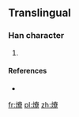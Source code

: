 ==Translingual==

===Han character===
{{Han char|rn=86|rad=火|as=15|sn=19|four=|canj=火十大火 (FJKF)}}

# {{defn|Han|sort=火15}}

====References====
* {{Han ref|kx=0686.271|hdz=32246.071|uh=720E|ud=29198}}

[[fr:爎]]
[[pl:爎]]
[[zh:爎]]